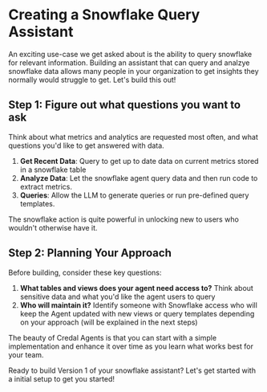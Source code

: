 # Creating a Snowflake Query Assistant

An exciting use-case we get asked about is the ability to query snowflake for relevant information.
Building an assistant that can query and analzye snowflake data allows many people in your organization to get insights they normally would struggle to get. Let's build this out!

## Step 1: Figure out what questions you want to ask

Think about what metrics and analytics are requested most often, and what questions you'd like to get answered with data.

1. **Get Recent Data**: Query to get up to date data on current metrics stored in a snowflake table
2. **Analyze Data**: Let the snowflake agent query data and then run code to extract metrics.
3. **Queries**: Allow the LLM to generate queries or run pre-defined query templates. 

The snowflake action is quite powerful in unlocking new to users who wouldn't otherwise have it.

## Step 2: Planning Your Approach

Before building, consider these key questions:

1. **What tables and views does your agent need access to?** Think about sensitive data and what you'd like the agent users to query
2. **Who will maintain it?** Identify someone with Snowflake access who will keep the Agent updated with new views or query templates depending on your approach (will be explained in the next steps)

The beauty of Credal Agents is that you can start with a simple implementation and enhance it over time as you learn what works best for your team.

Ready to build Version 1 of your snowflake assistant? Let's get started with a initial setup to get you started!